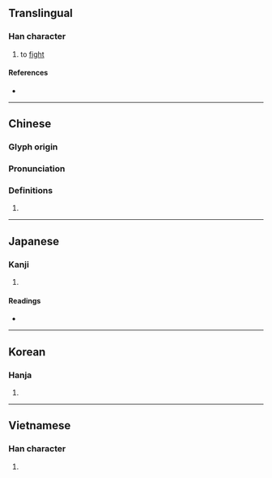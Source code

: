 {{character info/new}}
==Translingual==

===Han character===
{{Han char|rn=64|rad=手|as=06|sn=9|four=57064|canj=QHER|ids=⿰扌各}}

# to [[fight]]

====References====
* {{Han ref|kx=0430.090|dkj=12047|dj=0780.020|hdz=31874.040|uh=630C|ud=25356|bh=CEDD|bd=52957}}

----

==Chinese==
{{zh-forms}}

===Glyph origin===
{{Han etym}}

===Pronunciation===
{{zh-pron
|m=gé
|c=gaak3
|mc=y
|oc=y
|cat=
}}

===Definitions===
{{zh-hanzi}}

# {{rfdef|zh}}

----

==Japanese==

===Kanji===
{{ja-kanji|grade=|rs=手06}}

# {{defn|lang=ja|sort=手06}}

====Readings====
* {{ja-readings
|goon=きゃく
|kanon=かく
|kun=う-つ}}

----

==Korean==

===Hanja===
{{ko-hanja|hangeul=격|eumhun=|rv=gyeok|mr=kyŏk|y=kyek}}

# {{defn|lang=ko|sort=手06}}

----

==Vietnamese==

===Han character===
{{vi-hantu|[[cách]], [[rắc]], [[gác]]|rs=手06}}

# {{defn|lang=vi|sort=手06}}